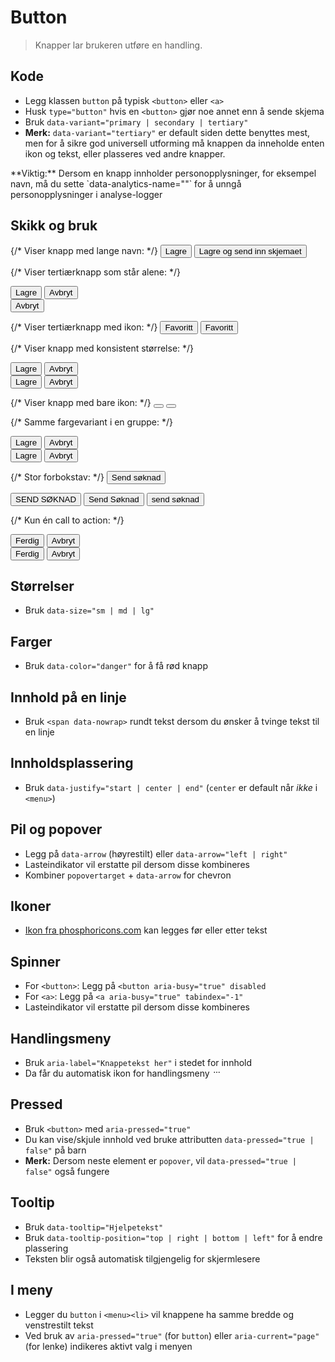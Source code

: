 
<Meta of={stories} />

# Button

> Knapper lar brukeren utføre en handling.

## Kode
- Legg klassen `button` på typisk `<button>` eller `<a>`
- Husk `type="button"` hvis en `<button>` gjør noe annet enn å sende skjema
- Bruk `data-variant="primary | secondary | tertiary"`
- **Merk:** `data-variant="tertiary"` er default siden dette benyttes mest, men for å sikre god universell utforming må knappen da inneholde enten ikon og tekst, eller plasseres ved andre knapper.
<Alert data-color="warning">
**Viktig:** Dersom en knapp innholder personopplysninger, for eksempel navn, må du sette `data-analytics-name=""` for å unngå personopplysninger i analyse-logger
</Alert>
<Canvas of={stories.Default} />

## Skikk og bruk

<Flex data-items="350">
  {/* Viser knapp med lange navn: */}
  <Example data-color="success" text="Bruk korte beskrivende navn på knapper" zoom="100%">
    <button type="button" className={styles.button} data-variant="primary">Lagre</button>
  </Example>
  <Example data-color="danger" text="Lange tekster og flere handlinger på samme knapp bør unngås." zoom="100%">
    <button type="button" className={styles.button} data-variant="primary">Lagre og send inn skjemaet</button>
  </Example>

  {/* Viser tertiærknapp som står alene: */}
  <Example data-color="success" text="Tertiærknapp bør alltid stå sammen med en primærknapp eller sekundærknapp, eller inneholde ikon" zoom="100%">
    <div className={styles.flex}>
      <button type="button" className={styles.button} data-variant="secondary">Lagre</button>
      <button type="button" className={styles.button} data-variant="tertiary">Avbryt</button>
    </div>
  </Example>
  <Example data-color="danger" text="Unngå å bruke tertiærknapp alene. Vurdér å bruke en sekundærknapp istedenfor eller legg til et ikon" zoom="100%">
    <button type="button" className={styles.button} data-variant="tertiary">Avbryt</button>
  </Example>

  {/* Viser tertiærknapp med ikon: */}
  <Example data-color="success" text="Tertiærknapp alene kan brukes med et ikon" zoom="100%">
    <button type="button" className={styles.button} data-variant="tertiary"><StarIcon />Favoritt</button>
  </Example>
  <Example data-color="danger" text="Tertiærknapp alene bør brukes med et ikon" zoom="100%">
    <button type="button" className={styles.button} data-variant="tertiary">Favoritt</button>
  </Example>

  {/* Viser knapp med konsistent størrelse: */}
  <Example data-color="success" text="Bruk konsistente størrelser på knapper" zoom="100%">
    <div className={styles.flex}>
      <button type="button" className={styles.button} data-variant="primary">Lagre</button>
      <button type="button" className={styles.button} data-variant="tertiary">Avbryt</button>
    </div>
  </Example>
  <Example data-color="danger" text="Unngå ulike størrelser på knapper" zoom="100%">
    <div className={styles.flex}>
      <button type="button" className={styles.button} data-variant="primary" data-size='sm'>Lagre</button>
      <button type="button" className={styles.button} data-variant="secondary" data-size='lg'>Avbryt</button>
    </div>
  </Example>

  {/* Viser knapp med bare ikon: */}
  <Example data-color="success" text="Button kan brukes med bare ikon. Da må den ha en beskrivende tooltip" zoom="100%">
    <button type="button" className={styles.button} data-variant="tertiary" data-tooltip="Hjelpetekst"><StarIcon /></button>
  </Example>
  <Example data-color="danger" text="Når button bare inneholder et ikon skal den ha en beskrivende tooltip " zoom="100%">
    <button type="button" className={styles.button} data-variant="tertiary"><StarIcon /></button>
  </Example>

  {/* Samme fargevariant i en gruppe: */}
  <Example data-color="success" text="Buttons skal ha samme fargestil innenfor en gruppe" zoom="100%">
    <div className={styles.flex}>
      <button type="button" className={styles.button} data-variant="primary">Lagre</button>
      <button type="button" className={styles.button} data-variant="tertiary">Avbryt</button>
    </div>
  </Example>
  <Example data-color="danger" text="Unngå å blande fargestil på knapper i samme gruppe" zoom="100%">
    <div className={styles.flex}>
      <button type="button" className={styles.button} data-variant="primary" data-color='danger'>Lagre</button>
      <button type="button" className={styles.button} data-variant="tertiary" data-color='info'>Avbryt</button>
    </div>
  </Example>

  {/* Stor forbokstav: */}
  <Example data-color="success" text="Bruk stor forbokstav og resten små (sentence case) for best mulig lesbarhet" zoom="100%">
    <button type="button" className={styles.button} data-variant="primary">Send søknad</button>
  </Example>
  <Example data-color="danger" text="Ikke bruk store bokstaver eller en blanding av små og store bokstaver i en knapp" zoom="100%">
    <div className={styles.prose}>
      <button type="button" className={styles.button} data-variant="primary">SEND SØKNAD</button>
      <button type="button" className={styles.button} data-variant="primary">Send Søknad</button>
      <button type="button" className={styles.button} data-variant="primary">send søknad</button>
    </div>
  </Example>

  {/* Kun én call to action: */}
  <Example data-color="success" text="En side skal bare ha én call to action-button" zoom="100%">
    <div className={styles.button}>
    <button type="button" className={styles.button} data-variant="primary">Ferdig</button>
    <button type="button" className={styles.button} data-variant="secondary">Avbryt</button>
    </div>
  </Example>
  <Example data-color="danger" text="Aldri bruk flere call to action-knapper sammen" zoom="100%">
    <div className={styles.button}>
      <button type="button" className={styles.button} data-variant="primary">Ferdig</button>
      <button type="button" className={styles.button} data-variant="primary">Avbryt</button>
    </div>
  </Example>

</Flex>

## Størrelser
- Bruk `data-size="sm | md | lg"`
<Canvas of={stories.Sizes} />

## Farger
- Bruk `data-color="danger"` for å få rød knapp
<Canvas of={stories.Colors} />

## Innhold på en linje
- Bruk `<span data-nowrap>` rundt tekst dersom du ønsker å tvinge tekst til en linje
<Canvas of={stories.Nowrap} />

## Innholdsplassering
- Bruk `data-justify="start | center | end"` (`center` er default når *ikke* i `<menu>`) 
<Canvas of={stories.Justify} />

## Pil og popover
- Legg på `data-arrow` (høyrestilt) eller `data-arrow="left | right"`
- Lasteindikator vil erstatte pil dersom disse kombineres
- Kombiner `popovertarget` + `data-arrow` for chevron
<Canvas of={stories.WithArrows} />

## Ikoner
- [Ikon fra phosphoricons.com](https://phosphoricons.com/) kan legges før eller etter tekst
<Canvas of={stories.WithIcons} />

## Spinner
- For `<button>`: Legg på `<button aria-busy="true" disabled`
- For `<a>`: Legg på `<a aria-busy="true" tabindex="-1"`
- Lasteindikator vil erstatte pil dersom disse kombineres
<Canvas of={stories.WithSpinner} />

## Handlingsmeny
- Bruk `aria-label="Knappetekst her"` i stedet for innhold
- Da får du automatisk ikon for handlingsmeny <svg aria-hidden="ture" width="1em" height="1em" viewBox="0 0 256 256"><rect width="256" height="256" fill="none"/><circle cx="128" cy="128" r="16"/><circle cx="60" cy="128" r="16"/><circle cx="196" cy="128" r="16"/></svg>

<Canvas of={stories.WithMenu} />

## Pressed
- Bruk `<button>` med `aria-pressed="true"`
- Du kan vise/skjule innhold ved bruke attributten `data-pressed="true | false"` på barn
- **Merk:** Dersom neste element er `popover`, vil `data-pressed="true | false"` også fungere
<Canvas of={stories.Pressed} />

## Tooltip
- Bruk `data-tooltip="Hjelpetekst"`
- Bruk `data-tooltip-position="top | right | bottom | left"` for å endre plassering
- Teksten blir også automatisk tilgjengelig for skjermlesere
<Canvas of={stories.WithTooltip} />

## I meny
- Legger du `button` i `<menu><li>` vil knappene ha samme bredde og venstrestilt tekst
- Ved bruk av `aria-pressed="true"` (for `button`) eller `aria-current="page"` (for lenke) indikeres aktivt valg i menyen
<Canvas of={stories.InMenu} />

<CssVariables component="button" />